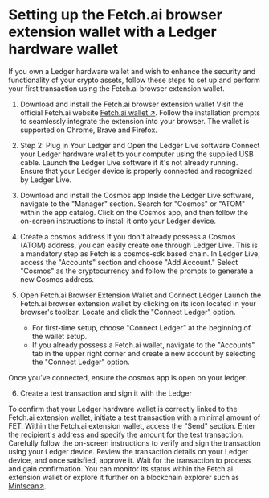 # Setting up the Fetch.ai browser extension wallet with a Ledger hardware wallet 

If you own a Ledger hardware wallet and wish to enhance the security and functionality of your crypto assets, follow these steps to set up and perform your first transaction using the Fetch.ai browser extension wallet.

1. Download and install the Fetch.ai browser extension wallet 
Visit the official Fetch.ai website [Fetch.ai wallet ↗️](https://fetch.ai/get-fetch-wallet). Follow the installation prompts to seamlessly integrate the extension into your browser. 
The wallet is supported on Chrome, Brave and Firefox.

2. Step 2: Plug in Your Ledger and Open the Ledger Live software 
Connect your Ledger hardware wallet to your computer using the supplied USB cable.  Launch the Ledger Live software if it's not already running. Ensure that your Ledger device is properly connected and recognized by Ledger Live.

3. Download and install the Cosmos app 
Inside the Ledger Live software, navigate to the "Manager" section.
Search for "Cosmos" or "ATOM" within the app catalog. Click on the Cosmos app, and then follow the on-screen instructions to install it onto your Ledger device. 

4. Create a cosmos address 
If you don't already possess a Cosmos (ATOM) address, you can easily create one through Ledger Live. This is a mandatory step as Fetch is a cosmos-sdk based chain. In Ledger Live, access the "Accounts" section and choose "Add Account." Select "Cosmos" as the cryptocurrency and follow the prompts to generate a new Cosmos address. 

5. Open Fetch.ai Browser Extension Wallet and Connect Ledger
Launch the Fetch.ai browser extension wallet by clicking on its icon located in your browser's toolbar.
Locate and click the "Connect Ledger" option.
    - For first-time setup, choose "Connect Ledger” at the beginning of the wallet setup. 
    - If you already possess a Fetch.ai wallet, navigate to the "Accounts" tab in the upper right corner and create a new account by selecting the "Connect Ledger" option. 

Once you’ve connected, ensure the cosmos app is open on your ledger.

6. Create a test transaction and sign it with the Ledger 

To confirm that your Ledger hardware wallet is correctly linked to the Fetch.ai extension wallet, initiate a test transaction with a minimal amount of FET. Within the Fetch.ai extension wallet, access the "Send" section.
Enter the recipient's address and specify the amount for the test transaction. Carefully follow the on-screen instructions to verify and sign the transaction using your Ledger device. 
Review the transaction details on your Ledger device, and once satisfied, approve it. Wait for the transaction to process and gain confirmation. You can monitor its status within the Fetch.ai extension wallet or explore it further on a blockchain explorer such as [Mintscan↗️](https://www.mintscan.io/fetchai). 